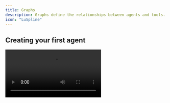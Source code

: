```yaml
---
title: Graphs
description: Graphs define the relationships between agents and tools.
icon: "LuSpline"
---
```


## Creating your first agent

<Video src="/videos/create-a-graph.mp4" />

1. Go to the Graphs tab in the left sidebar. Then select "Create Graph".

2. After you create a new graph, it will start with a default agent. Add prompt to the agent, which is a mandatory field.

<Note>
  To delete an agent, click on the agent box and then hit the backspace key.
</Note>

The following are configurable options for the agent through the Visual Builder:

| Parameter             | Type   | Required | Description                                                                                                            |
| --------------------- | ------ | -------- | ---------------------------------------------------------------------------------------------------------------------- |
| `name`                | string | Yes      | Human-readable name for the agent                                                                                      |
| `description`         | string | No       | Brief description of the agent's purpose and capabilities                                                              |
| `prompt`              | string | Yes      | Detailed behavior guidelines and system prompt for the agent                                                           |
| `model`               | string | No       | AI model identifier (e.g., "anthropic/claude-4-sonnet-20250514") Choose a model that you prefer                        |
| `providerOptions`     | object | No       | Model-specific configuration options (temperature, maxTokens, etc.)                                                    |
| `Data components`     | object | No       | Data components that the agent can use. See [Data Components](/visual-builder/data-components) for details             |
| `Artifact components` | array  | No       | Artifact components that the agent can use. See [Artifact Components](/visual-builder/artifact-components) for details |

### Graph Prompt

You can configure a graph-level prompt that gets automatically added to all agents in your graph. This provides consistent context and behavior guidelines across your entire agent network.

**To add a graph prompt:**

1. Click on the graph settings/configuration area
2. Add your graph prompt in the "Graph Prompt" field
3. This prompt will be injected into each agent's system prompt

**Example uses:**

- Company-wide policies and tone guidelines
- Domain-specific context that applies to all agents
- Consistent behavior rules across the agent network

## Trying the graph

To try the graph, first save the graph by clicking the "Save changes" button in the top right corner.

Then, click the "Try it" button in the top right corner and type into the chat input.

<Video src="/videos/try-graph.mp4" />

## Adding tools

Tools are used to perform actions in the graph. You can create MCP tools in the Visual Builder, see the [MCP Servers](/visual-builder/mcp-servers) page for more information.

Once you have a tool, add the tool to the graph by dragging and dropping the MCP tool box into the graph.

To connect the tool to the agent, click on connector at the top of the MCP tool box, and then drag the connector to the agent. A line will appear, indicating that the tool is connected to the agent.

<Video src="/videos/add-tool-vb.mp4" />

<Note>
  To delete a tool, click on the tool box and then hit the backspace key.
</Note>

## Adding agent sub-agents

Sub-agents are specialized agents that handle specific tasks within your main agent's workflow. They allow you to delegate focused responsibilities to separate agents with their own prompt and capabilities.

To add a sub-agent:

1. Drag and drop an agent box from the toolbar into the graph
2. Configure the sub-agent with its own prompt and settings
3. Connect it to the parent agent by clicking the connector at the top of the sub-agent box and dragging it to the main agent

When connected, a line will appear showing the relationship between the agents.

<Video src="/videos/add-sub-agent-vb.mp4" />

## Adding data components

Data components are used to render rich UI components directly in the chat. Before adding a data component you will first need to create a data component, see the [Data Components](/visual-builder/data-components) page for more information.

Then, add the data component to your agent by clicking on the agent box, and then selecting which data components you want to add.

## Adding artifact components

To create artifact components, see the [Artifact Components](/visual-builder/artifact-components) page for details.

Add the artifact component to your agent by clicking on the agent box in the graph, then selecting which artifact components you want to add.

When the agent uses tools or delegates to other agents, artifacts will be automatically created according to your defined schema, capturing the source and content of each interaction.
